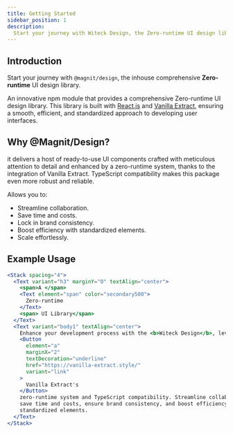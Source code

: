 ```yaml
---
title: Getting Started
sidebar_position: 1
description:
  Start your journey with Witeck Design, the Zero-runtime UI design library.
---
```


## Introduction

Start your journey with `@magnit/design`, the inhouse comprehensive
**Zero-runtime** UI design library.

An innovative npm module that provides a comprehensive Zero-runtime UI design
library. This library is built with [React.js](https://react.dev/) and
[Vanilla Extract](https://vanilla-extract.style/), ensuring a smooth, efficient,
and standardized approach to developing user interfaces.

## Why @Magnit/Design?

it delivers a host of ready-to-use UI components crafted with meticulous
attention to detail and enhanced by a zero-runtime system, thanks to the
integration of Vanilla Extract. TypeScript compatibility makes this package even
more robust and reliable.

Allows you to:

- Streamline collaboration.
- Save time and costs.
- Lock in brand consistency.
- Boost efficiency with standardized elements.
- Scale effortlessly.

## Example Usage

```jsx live
<Stack spacing="4">
  <Text variant="h3" marginY="0" textAlign="center">
    <span>A </span>
    <Text element="span" color="secondary500">
      Zero-runtime
    </Text>
    <span> UI Library</span>
  </Text>
  <Text variant="body1" textAlign="center">
    Enhance your development process with the <b>Witeck Design</b>, leveraging
    <Button
      element="a"
      marginX="2"
      textDecoration="underline"
      href="https://vanilla-extract.style/"
      variant="link"
    >
      Vanilla Extract's
    </Button>
    zero-runtime system and TypeScript compatibility. Streamline collaboration,
    save time and costs, ensure brand consistency, and boost efficiency with
    standardized elements.
  </Text>
</Stack>
```
